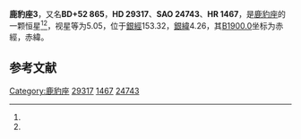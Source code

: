 {{Starbox begin
| name = 鹿豹座3
}}
{{Starbox observe
| epoch = [[J2000.0|J2000.0]]
| constell = [[鹿豹座|鹿豹座]]<ref name=SIMBAD>{{cite web
 | url=http://simbad.u-strasbg.fr/simbad/sim-id?Ident=HR+1467
 | title =Pulsating variable Star
 | publisher=Centre de Données astronomiques de Strasbourg
 | work=SIMBAD
 | accessdate=2012-07-13}}</ref><ref name=DATA>{{cite web
 | url=http://vizier.u-strasbg.fr/viz-bin/VizieR-5?-out.add=.&-source=5050&-corr=PK=HR&-out.max=9999&HR=1467
 | title=VizieR Detailed Page
 | accessdate=2012-07-13
 | archive-date=2016-03-05
 | archive-url=https://web.archive.org/web/20160305203800/http://vizier.u-strasbg.fr/viz-bin/VizieR-5?-out.add=.&-source=5050&-corr=PK=HR&-out.max=9999&HR=1467
 | dead-url=no
 }}</ref>
| 星官 = 
| ra = {{RA|4|39|54.7}}<ref name=SIMBAD /><ref name=DATA />
| dec = {{DEC|+53|4|47}}<ref name=SIMBAD /><ref name=DATA />
| appmag_v = 5.05<ref name=SIMBAD /><ref name=DATA />
}}
{{Starbox character
| class = K0III<ref name=SIMBAD /><ref name=DATA />
| b-v = 1.07<ref name=SIMBAD /><ref name=DATA />
| u-b = 0.89<ref name=SIMBAD /><ref name=DATA />
| r-i = <ref name=SIMBAD /><ref name=DATA />
| variable = 
}}
{{Starbox astrometry
| radial_v = 0.89
| prop_mo_ra = -41
| parallax = -0.008
| p_error = 
}}
{{Starbox catalog
| names =BD+52 865，[[SAO星表|SAO]] 24743，[[HD星表|HD]] 29317，[[HR星表|HR]] 1467}}
{{Starbox reference |Simbad=HR+1467}}
{{Starbox end}}

'''鹿豹座3'''，又名'''BD+52 865'''，'''HD 29317'''、'''SAO 24743'''、'''HR 1467'''，是[[鹿豹座|鹿豹座]]的一颗恒星<ref name=SIMBAD /><ref name=DATA />，视星等为5.05，位于[[銀道座標系|銀經]]153.32，[[銀道座標系|銀緯]]4.26，其[[B1900.0|B1900.0]]坐标为赤經{{RA|4|32|1.9}}，赤緯{{DEC|+52|4.26|49}}。

== 参考文献 ==
{{reflist}}

{{star-stub}}

{{鹿豹座恒星}}
{{星官|天船|9|10}}
[[Category:鹿豹座|Category:鹿豹座]]
[[Category:HD和HDE天體|29317]]
[[Category:HR天體|1467]]
[[Category:SAO天體|24743]]